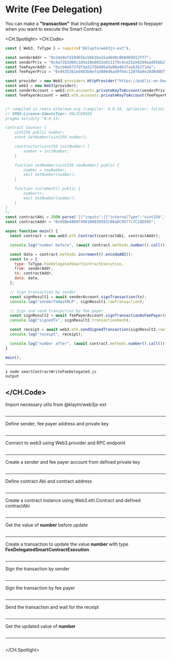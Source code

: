 # Write (Fee Delegation)
You can make a **"transaction"** that including **payment request** to feepayer when you want to execute the Smart Contract.


<CH.Spotlight>
<CH.Code>

```js smartContractWriteFeeDelegated.js
const { Web3, TxType } = require("@klaytn/web3js-ext");

const senderAddr = "0x24e8efd18d65bcb6b3ba15a4698c0b0d69d13ff7";
const senderPriv = "0x4a72b3d09c3d5e28e8652e0111f9c4ce252e8299aad95bb219a38eb0a3f4da49";
const feePayerAddr = "0xcb0eb737dfda52756495a5e08a9b37aab3b271da";
const feePayerPriv = "0x9435261ed483b6efa3886d6ad9f64c12078a0e28d8d80715c773e16fc000cff4";

const provider = new Web3.providers.HttpProvider("https://public-en-baobab.klaytn.net");
const web3 = new Web3(provider);
const senderAccount = web3.eth.accounts.privateKeyToAccount(senderPriv);
const feePayerAccount = web3.eth.accounts.privateKeyToAccount(feePayerPriv);


/* compiled in remix.ethereum.org (compiler: 0.8.18, optimizer: false)
// SPDX-License-Identifier: UNLICENSED
pragma solidity ^0.8.13;

contract Counter {
    uint256 public number;
    event SetNumber(uint256 number);

    constructor(uint256 initNumber) {
        number = initNumber;
    }

    function setNumber(uint256 newNumber) public {
        number = newNumber;
        emit SetNumber(number);
    }

    function increment() public {
        number++;
        emit SetNumber(number);
    }
}
*/
const contractAbi = JSON.parse('[{"inputs":[{"internalType":"uint256","name":"initNumber","type":"uint256"}],"stateMutability":"nonpayable","type":"constructor"},{"anonymous":false,"inputs":[{"indexed":false,"internalType":"uint256","name":"number","type":"uint256"}],"name":"SetNumber","type":"event"},{"inputs":[],"name":"increment","outputs":[],"stateMutability":"nonpayable","type":"function"},{"inputs":[],"name":"number","outputs":[{"internalType":"uint256","name":"","type":"uint256"}],"stateMutability":"view","type":"function"},{"inputs":[{"internalType":"uint256","name":"newNumber","type":"uint256"}],"name":"setNumber","outputs":[],"stateMutability":"nonpayable","type":"function"}]');
const contractAddr = "0x95Be48607498109030592C08aDC9577c7C2dD505";

async function main() {
  const contract = new web3.eth.Contract(contractAbi, contractAddr);

  console.log("number before", (await contract.methods.number().call()).toString());

  const data = contract.methods.increment().encodeABI();
  const tx = {
    type: TxType.FeeDelegatedSmartContractExecution,
    from: senderAddr,
    to: contractAddr,
    data: data,
  };

  // Sign transaction by sender
  const signResult1 = await senderAccount.signTransaction(tx);
  console.log("senderTxHashRLP", signResult1.rawTransaction);

  // Sign and send transaction by fee payer
  const signResult2 = await feePayerAccount.signTransactionAsFeePayer(signResult1.rawTransaction);
  console.log("signedTx", signResult2.transactionHash);

  const receipt = await web3.eth.sendSignedTransaction(signResult2.rawTransaction);
  console.log("receipt", receipt);

  console.log("number after", (await contract.methods.number().call()).toString());
}

main();

```




---
```zsh output
❯ node smartContractWriteFeeDelegated.js
output
```
</CH.Code>
---

Import necessary utils from @klaytn/web3js-ext
```js smartContractWriteFeeDelegated.js focus=1

```
---
Define sender, fee payer address and private key
```js smartContractWriteFeeDelegated.js focus=3:6

```
---
Connect to web3 using Web3.provider and RPC endpoint
```js smartContractWriteFeeDelegated.js focus=8:9

```
---
Create a sender and fee payer account from defined private key
```js smartContractWriteFeeDelegated.js focus=10:11

```
---
Define contract Abi and contract address
```js smartContractWriteFeeDelegated.js focus=37:38

```
---
Create a contract instance using Web3.eth.Contract and defined contractAbi
```js smartContractWriteFeeDelegated.js focus=41

```
---
Get the value of **number** before update
```js smartContractWriteFeeDelegated.js focus=43

```
---
Create a transaction to update the value **number** with type **FeeDelegatedSmartContractExecution**
```js smartContractWriteFeeDelegated.js focus=45:51

```
---
Sign the transaction by sender
```js smartContractWriteFeeDelegated.js focus=53:55

```
---
Sign the transaction by fee payer
```js smartContractWriteFeeDelegated.js focus=57:59

```
---
Send the transaction and wait for the receipt
```js smartContractWriteFeeDelegated.js focus=61:62

```
---
Get the updated value of **number**
```js smartContractWriteFeeDelegated.js focus=64

```
---

```js smartContractWriteFeeDelegated.js focus=

```

</CH.Spotlight>
